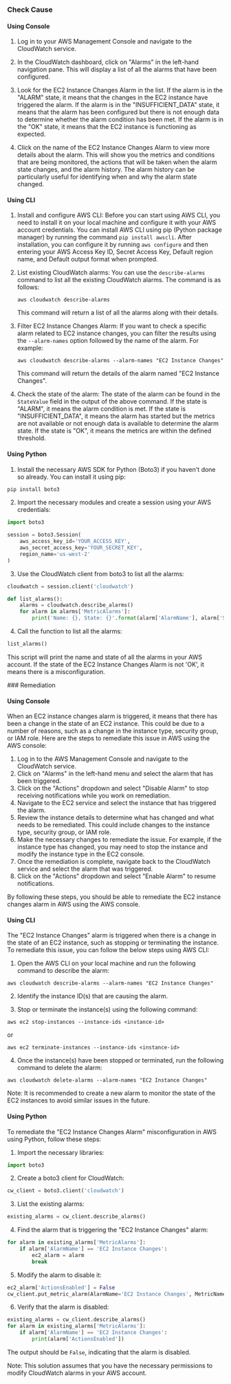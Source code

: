 

<Tabs><Tab title='Cause'>
### Check Cause

#### Using Console

1. Log in to your AWS Management Console and navigate to the CloudWatch service. 

2. In the CloudWatch dashboard, click on "Alarms" in the left-hand navigation pane. This will display a list of all the alarms that have been configured.

3. Look for the EC2 Instance Changes Alarm in the list. If the alarm is in the "ALARM" state, it means that the changes in the EC2 instance have triggered the alarm. If the alarm is in the "INSUFFICIENT_DATA" state, it means that the alarm has been configured but there is not enough data to determine whether the alarm condition has been met. If the alarm is in the "OK" state, it means that the EC2 instance is functioning as expected.

4. Click on the name of the EC2 Instance Changes Alarm to view more details about the alarm. This will show you the metrics and conditions that are being monitored, the actions that will be taken when the alarm state changes, and the alarm history. The alarm history can be particularly useful for identifying when and why the alarm state changed.

#### Using CLI

1. Install and configure AWS CLI: Before you can start using AWS CLI, you need to install it on your local machine and configure it with your AWS account credentials. You can install AWS CLI using pip (Python package manager) by running the command `pip install awscli`. After installation, you can configure it by running `aws configure` and then entering your AWS Access Key ID, Secret Access Key, Default region name, and Default output format when prompted.

2. List existing CloudWatch alarms: You can use the `describe-alarms` command to list all the existing CloudWatch alarms. The command is as follows:
   ```
   aws cloudwatch describe-alarms
   ```
   This command will return a list of all the alarms along with their details.

3. Filter EC2 Instance Changes Alarm: If you want to check a specific alarm related to EC2 instance changes, you can filter the results using the `--alarm-names` option followed by the name of the alarm. For example:
   ```
   aws cloudwatch describe-alarms --alarm-names "EC2 Instance Changes"
   ```
   This command will return the details of the alarm named "EC2 Instance Changes".

4. Check the state of the alarm: The state of the alarm can be found in the `StateValue` field in the output of the above command. If the state is "ALARM", it means the alarm condition is met. If the state is "INSUFFICIENT_DATA", it means the alarm has started but the metrics are not available or not enough data is available to determine the alarm state. If the state is "OK", it means the metrics are within the defined threshold.

#### Using Python

1. Install the necessary AWS SDK for Python (Boto3) if you haven't done so already. You can install it using pip:

```python
pip install boto3
```

2. Import the necessary modules and create a session using your AWS credentials:

```python
import boto3

session = boto3.Session(
    aws_access_key_id='YOUR_ACCESS_KEY',
    aws_secret_access_key='YOUR_SECRET_KEY',
    region_name='us-west-2'
)
```

3. Use the CloudWatch client from boto3 to list all the alarms:

```python
cloudwatch = session.client('cloudwatch')

def list_alarms():
    alarms = cloudwatch.describe_alarms()
    for alarm in alarms['MetricAlarms']:
        print('Name: {}, State: {}'.format(alarm['AlarmName'], alarm['StateValue']))
```

4. Call the function to list all the alarms:

```python
list_alarms()
```

This script will print the name and state of all the alarms in your AWS account. If the state of the EC2 Instance Changes Alarm is not 'OK', it means there is a misconfiguration.

</Tab>

<Tab title='Remediation'>
### Remediation

#### Using Console

When an EC2 instance changes alarm is triggered, it means that there has been a change in the state of an EC2 instance. This could be due to a number of reasons, such as a change in the instance type, security group, or IAM role. Here are the steps to remediate this issue in AWS using the AWS console:

1. Log in to the AWS Management Console and navigate to the CloudWatch service.
2. Click on "Alarms" in the left-hand menu and select the alarm that has been triggered.
3. Click on the "Actions" dropdown and select "Disable Alarm" to stop receiving notifications while you work on remediation.
4. Navigate to the EC2 service and select the instance that has triggered the alarm.
5. Review the instance details to determine what has changed and what needs to be remediated. This could include changes to the instance type, security group, or IAM role.
6. Make the necessary changes to remediate the issue. For example, if the instance type has changed, you may need to stop the instance and modify the instance type in the EC2 console.
7. Once the remediation is complete, navigate back to the CloudWatch service and select the alarm that was triggered.
8. Click on the "Actions" dropdown and select "Enable Alarm" to resume notifications.

By following these steps, you should be able to remediate the EC2 instance changes alarm in AWS using the AWS console.

#### Using CLI

The "EC2 Instance Changes" alarm is triggered when there is a change in the state of an EC2 instance, such as stopping or terminating the instance. To remediate this issue, you can follow the below steps using AWS CLI:

1. Open the AWS CLI on your local machine and run the following command to describe the alarm:

```
aws cloudwatch describe-alarms --alarm-names "EC2 Instance Changes"
```

2. Identify the instance ID(s) that are causing the alarm.

3. Stop or terminate the instance(s) using the following command:

```
aws ec2 stop-instances --instance-ids <instance-id>
```

or

```
aws ec2 terminate-instances --instance-ids <instance-id>
```

4. Once the instance(s) have been stopped or terminated, run the following command to delete the alarm:

```
aws cloudwatch delete-alarms --alarm-names "EC2 Instance Changes"
```

Note: It is recommended to create a new alarm to monitor the state of the EC2 instances to avoid similar issues in the future.

#### Using Python

To remediate the "EC2 Instance Changes Alarm" misconfiguration in AWS using Python, follow these steps:

1. Import the necessary libraries:

```python
import boto3
```

2. Create a boto3 client for CloudWatch:

```python
cw_client = boto3.client('cloudwatch')
```

3. List the existing alarms:

```python
existing_alarms = cw_client.describe_alarms()
```

4. Find the alarm that is triggering the "EC2 Instance Changes" alarm:

```python
for alarm in existing_alarms['MetricAlarms']:
    if alarm['AlarmName'] == 'EC2 Instance Changes':
        ec2_alarm = alarm
        break
```

5. Modify the alarm to disable it:

```python
ec2_alarm['ActionsEnabled'] = False
cw_client.put_metric_alarm(AlarmName='EC2 Instance Changes', MetricName='StatusCheckFailed', ActionsEnabled=False)
```

6. Verify that the alarm is disabled:

```python
existing_alarms = cw_client.describe_alarms()
for alarm in existing_alarms['MetricAlarms']:
    if alarm['AlarmName'] == 'EC2 Instance Changes':
        print(alarm['ActionsEnabled'])
```

The output should be `False`, indicating that the alarm is disabled.

Note: This solution assumes that you have the necessary permissions to modify CloudWatch alarms in your AWS account.


</Tab>
</Tabs>